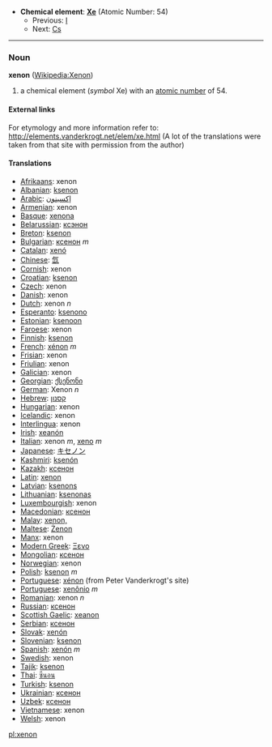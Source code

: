 *'''Chemical element''': '''[[Xe]]''' (Atomic Number: 54)
**Previous: [[Iodine|I]]
**Next: [[Caesium|Cs]]
----
=== Noun ===
'''xenon''' ([[en:Xenon|Wikipedia:Xenon]])

# a chemical element (''symbol'' Xe) with an [[atomic number]] of 54.

====External links====
For etymology and more information refer to:
http://elements.vanderkrogt.net/elem/xe.html
(A lot of the translations were taken from that site with permission from the author)

==== Translations ====
*[[Afrikaans]]: xenon
*[[Albanian]]: [[ksenon]]
*[[Arabic]]: [[إكسينون]]
*[[Armenian]]: xenon
*[[Basque]]: [[xenona]]
*[[Belarussian]]: [[ксэнон]]
*[[Breton]]: [[ksenon]]
*[[Bulgarian]]: [[ксенон]] ''m''
*[[Catalan]]: [[xenó]]
*[[Chinese]]: [[氙]]
*[[Cornish]]: xenon
*[[Croatian]]: [[ksenon]]
*[[Czech]]: xenon
*[[Danish]]: xenon
*[[Dutch]]: xenon ''n''
*[[Esperanto]]: [[ksenono]]
*[[Estonian]]: [[ksenoon]]
*[[Faroese]]: xenon
*[[Finnish]]: [[ksenon]]
*[[French]]: [[xénon]] ''m''
*[[Frisian]]: xenon
*[[Friulian]]: xenon
*[[Galician]]: xenon
*[[Georgian]]: [[ქსენონი]]
*[[German]]: Xenon ''n''
*[[Hebrew]]: [[קסנון]]
*[[Hungarian]]: xenon
*[[Icelandic]]: xenon
*[[Interlingua]]: xenon
*[[Irish]]: [[xeanón]]
*[[Italian]]: xenon ''m'', [[xeno]] ''m''
*[[Japanese]]: [[キセノン]]
*[[Kashmiri]]: [[ksenón]]
*[[Kazakh]]: [[ксенон]]
*[[Latin]]: [[xenon]]
*[[Latvian]]: [[ksenons]]
*[[Lithuanian]]: [[ksenonas]]
*[[Luxembourgish]]: xenon
*[[Macedonian]]: [[ксенон]]
*[[Malay]]: [[xenon,]]
*[[Maltese]]: [[Żenon]]
*[[Manx]]: xenon
*[[Modern Greek]]: [[Ξενο]] '' ''
*[[Mongolian]]: [[ксенон]]
*[[Norwegian]]: xenon
*[[Polish]]:  [[ksenon]] ''m''
*[[Portuguese]]: [[xénon]] (from Peter Vanderkrogt's site)
*[[Portuguese]]: [[xenônio]] ''m''
*[[Romanian]]: xenon ''n''
*[[Russian]]: [[ксенон]] '' ''
*[[Scottish Gaelic]]: [[xeanon]]
*[[Serbian]]: [[ксенон]]
*[[Slovak]]: [[xenón]]
*[[Slovenian]]: [[ksenon]]
*[[Spanish]]: [[xenón]] ''m''
*[[Swedish]]: xenon
*[[Tajik]]: [[ksenon]]
*[[Thai]]: [[ซีนอน]]
*[[Turkish]]: [[ksenon]]
*[[Ukrainian]]: [[ксенон]]
*[[Uzbek]]: [[ксенон]]
*[[Vietnamese]]: xenon
*[[Welsh]]: xenon

[[pl:xenon]]